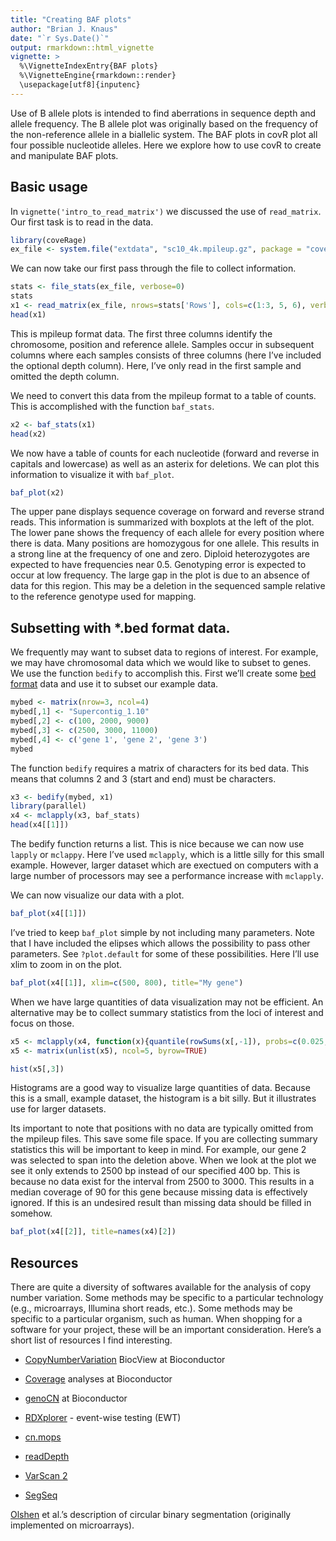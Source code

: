 ```yaml
---
title: "Creating BAF plots"
author: "Brian J. Knaus"
date: "`r Sys.Date()`"
output: rmarkdown::html_vignette
vignette: >
  %\VignetteIndexEntry{BAF plots}
  %\VignetteEngine{rmarkdown::render}
  \usepackage[utf8]{inputenc}
---
```



Use of B allele plots is intended to find aberrations in sequence depth and allele frequency.
The B allele plot was originally based on the frequency of the non-reference allele in a biallelic system.
The BAF plots in covR plot all four possible nucleotide alleles.
Here we explore how to use covR to create and manipulate BAF plots.


## Basic usage


In `vignette('intro_to_read_matrix')` we discussed the use of `read_matrix`.
Our first task is to read in the data.


```r
library(coveRage)
ex_file <- system.file("extdata", "sc10_4k.mpileup.gz", package = "coveRage")
```


We can now take our first pass through the file to collect information.

```r
stats <- file_stats(ex_file, verbose=0)
stats
x1 <- read_matrix(ex_file, nrows=stats['Rows'], cols=c(1:3, 5, 6), verbose=0)
head(x1)
```



This is mpileup format data.
The first three columns identify the chromosome, position and reference allele.
Samples occur in subsequent columns where each samples consists of three columns (here I've included the optional depth column).
Here, I've only read in the first sample and omitted the depth column.


We need to convert this data from the mpileup format to a table of counts.
This is accomplished with the function `baf_stats`.


```r
x2 <- baf_stats(x1)
head(x2)
```


We now have a table of counts for each nucleotide (forward and reverse in capitals and lowercase) as well as an asterix for deletions.
We can plot this information to visualize it with `baf_plot`.


```r
baf_plot(x2)
```


The upper pane displays sequence coverage on forward and reverse strand reads.
This information is summarized with boxplots at the left of the plot.
The lower pane shows the frequency of each allele for every position where there is data.
Many positions are homozygous for one allele.
This results in a strong line at the frequency of one and zero.
Diploid heterozygotes are expected to have frequencies near 0.5.
Genotyping error is expected to occur at low frequency.
The large gap in the plot is due to an absence of data for this region.
This may be a deletion in the sequenced sample relative to the reference genotype used for mapping.


## Subsetting with *.bed format data.


We frequently may want to subset data to regions of interest.
For example, we may have chromosomal data which we would like to subset to genes.
We use the function `bedify` to accomplish this.
First we'll create some [bed format](https://genome.ucsc.edu/FAQ/FAQformat.html#format1) data and use it to subset our example data.


```r
mybed <- matrix(nrow=3, ncol=4)
mybed[,1] <- "Supercontig_1.10"
mybed[,2] <- c(100, 2000, 9000)
mybed[,3] <- c(2500, 3000, 11000)
mybed[,4] <- c('gene 1', 'gene 2', 'gene 3')
mybed
```


The function `bedify` requires a matrix of characters for its bed data.
This means that columns 2 and 3 (start and end) must be characters.


```r
x3 <- bedify(mybed, x1)
library(parallel)
x4 <- mclapply(x3, baf_stats)
head(x4[[1]])
```


The bedify function returns a list.
This is nice because we can now use `lapply` or `mclappy`.
Here I've used `mclapply`, which is a little silly for this small example.
However, larger dataset which are exectued on computers with a large number of processors may see a performance increase with `mclapply`.


We can now visualize our data with a plot.


```r
baf_plot(x4[[1]])
```


I've tried to keep `baf_plot` simple by not including many parameters.
Note that I have included the elipses which allows the possibility to pass other parameters.
See `?plot.default` for some of these possibilities.
Here I'll use xlim to zoom in on the plot.


```r
baf_plot(x4[[1]], xlim=c(500, 800), title="My gene")
```



When we have large quantities of data visualization may not be efficient.
An alternative may be to collect summary statistics from the loci of interest and focus on those.


```r
x5 <- mclapply(x4, function(x){quantile(rowSums(x[,-1]), probs=c(0.025, 0.16, 0.5, 0.84, 0.975))})
x5 <- matrix(unlist(x5), ncol=5, byrow=TRUE)
```


```r
hist(x5[,3])
```


Histograms are a good way to visualize large quantities of data.
Because this is a small, example dataset, the histogram is a bit silly.
But it illustrates use for larger datasets.


Its important to note that positions with no data are typically omitted from the mpileup files.
This save some file space.
If you are collecting summary statistics this will be important to keep in mind.
For example, our gene 2 was selected to span into the deletion above.
When we look at the plot we see it only extends to 2500 bp instead of our specified 400 bp.
This is because no data exist for the interval from 2500 to 3000.
This results in a median coverage of 90 for this gene because missing data is effectively ignored.
If this is an undesired result than missing data should be filled in somehow.



```r
baf_plot(x4[[2]], title=names(x4)[2])
```






## Resources

There are quite a diversity of softwares available for the analysis of copy number variation.
Some methods may be specific to a particular technology (e.g., microarrays, Illumina short reads, etc.).
Some methods may be specific to a particular organism, such as human.
When shopping for a software for your project, these will be an important consideration.
Here's a short list of resources I find interesting.


* [CopyNumberVariation](http://www.bioconductor.org/packages/release/BiocViews.html#___CopyNumberVariation) BiocView at Bioconductor

* [Coverage](http://www.bioconductor.org/packages/release/BiocViews.html#___Coverage) analyses at Bioconductor
* [genoCN](http://www.bioconductor.org/packages/release/bioc/html/genoCN.html) at Bioconductor
* [RDXplorer](http://rdxplorer.sourceforge.net/) - event-wise testing (EWT)
* [cn.mops](http://www.bioconductor.org/packages/release/bioc/html/cn.mops.html)
* [readDepth](https://github.com/chrisamiller/readdepth)
* [VarScan 2](http://varscan.sourceforge.net/)
* [SegSeq](http://www.broadinstitute.org/cgi-bin/cancer/publications/pub_paper.cgi?mode=view&paper_id=182)


[Olshen](http://biostatistics.oxfordjournals.org/content/5/4/557.short?rss=1&ssource=mfc) et al.'s description of circular binary segmentation (originally implemented on microarrays).


